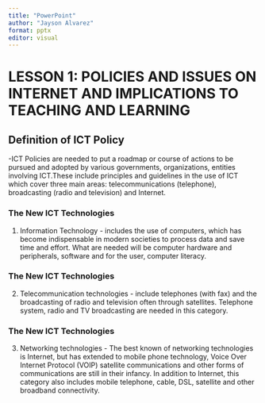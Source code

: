 ```yaml
---
title: "PowerPoint"
author: "Jayson Alvarez"
format: pptx
editor: visual
---
```


# LESSON 1: POLICIES AND ISSUES ON INTERNET AND IMPLICATIONS TO TEACHING AND LEARNING

## Definition of ICT Policy

-ICT Policies are needed to put a roadmap or course of actions to be pursued and adopted by various governments, organizations, entities involving ICT.These include principles and guidelines in the use of ICT which cover three main areas: telecommunications (telephone), broadcasting (radio and television) and Internet.

### The New ICT Technologies

1.  Information Technology - includes the use of computers, which has become indispensable in modern societies to process data and save time and effort. What are needed will be computer hardware and peripherals, software and for the user, computer literacy.

### The New ICT Technologies

2.  Telecommunication technologies - include telephones (with fax) and the broadcasting of radio and television often through satellites. Telephone system, radio and TV broadcasting are needed in this category.

### The New ICT Technologies

3.  Networking technologies - The best known of networking technologies is Internet, but has extended to mobile phone technology, Voice Over Internet Protocol (VOIP) satellite communications and other forms of communications are still in their infancy. In addition to Internet, this category also includes mobile telephone, cable, DSL, satellite and other broadband connectivity.
